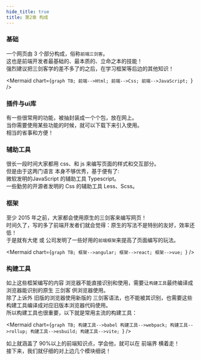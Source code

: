 ```yaml
---
hide_title: true
title: 第2章 构成
---
```



### 基础

一个网页由 3 个部分构成，俗称`前端三剑客`。  
这也是前端开发者最基础的、最本质的、立命之本的技能！  
强烈建议把三剑客学的差不多了的之后，在学习框架等后边的其他知识！

<Mermaid
  chart={`graph TB;
    前端-->Html;
    前端-->Css;
    前端-->JavaScript;
`}
/>

### 插件与ui库

有一些很常用的功能，被抽封装成一个个包，放在网上。  
当你需要使用某些功能的时候，就可以下载下来引入使用。  
相当的省事和方便！

### 辅助工具

很长一段时间大家都用 css、和 js 来编写页面的样式和交互部分。  
但是由于这两门语言 本身不够优秀，基于便有了:    
微软发明的JavaScript 的辅助工具 Typescript。  
一些勤劳的开源者发明的 Css 的辅助工具 Less、Scss。

### 框架

至少 2015 年之前，大家都会使用原生的三剑客来编写网页！  
时间久了，写的多了前端开发者们就会觉得：原生的写法不是特别的友好，效率还低！  
于是就有大佬 或 公司发明了一些好用的`前端框架`来提高了页面编写的玩法。

<Mermaid
  chart={`graph TB;
    框架-->angular;
    框架-->react;
    框架-->vue;
`}
/>

### 构建工具

如上这些框架编写的内容 浏览器不能直接识别和使用，需要让`构建工具`最终编译成浏览器能识别的原生 三剑客 供浏览器使用。  
除了上诉外 旧版的浏览器使用新版的 三剑客语法，也不能被其识别，也需要这些构建工具编译成对应旧版本浏览器代码使用。  
所以构建工具也很重要，以下就是常用主流的构建工具：

<Mermaid
  chart={`graph TB;
    构建工具-->babel
    构建工具-->webpack;
    构建工具-->rollup;
    构建工具-->esbuild;
    构建工具-->vite;
`}
/>

如上就涵盖了 90%以上的前端知识点，学会他，就可以在 前端界 横着走！  
接下来，我们就仔细的对上边几个模块细说！
